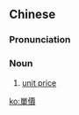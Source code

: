 {{also|单价}}
==Chinese==
{{zh-forms|s=单价}}

===Pronunciation===
{{zh-pron
|m=dānjià
|cat=n
}}

===Noun===
{{zh-noun}}

# [[unit price]]

[[ko:單價]]